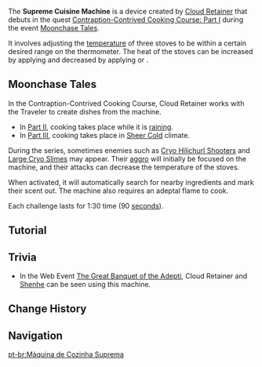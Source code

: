 {{Terminology Infobox
|image        = Tutorial Cuisine Machine Test Run 3.png
}}
The '''Supreme Cuisine Machine''' is a device created by [[Cloud Retainer]] that debuts in the quest [[Contraption-Contrived Cooking Course: Part I]] during the event [[Moonchase Tales]].

It involves adjusting the [[temperature]] of three stoves to be within a certain desired range on the thermometer. The heat of the stoves can be increased by applying {{Pyro}} and decreased by applying {{Hydro}} or {{Cryo}}.

==Moonchase Tales==
In the Contraption-Contrived Cooking Course, Cloud Retainer works with the Traveler to create dishes from the machine.
*In [[Contraption-Contrived Cooking Course: Part II|Part II]], cooking takes place while it is [[rain]]ing.
*In [[Contraption-Contrived Cooking Course: Part III|Part III]], cooking takes place in [[Sheer Cold]] climate.
During the series, sometimes enemies such as [[Cryo Hilichurl Shooter]]s and [[Large Cryo Slime]]s may appear. Their [[aggro]] will initially be focused on the machine, and their attacks can decrease the temperature of the stoves.

When activated, it will automatically search for nearby ingredients and mark their scent out. The machine also requires an adeptal flame to cook.

Each challenge lasts for 1:30 time (90 [[second]]s).

==Tutorial==
{{Transclude|Moonchase Tales|Tutorial|main=1}}

==Trivia==
*In the Web Event [[The Great Banquet of the Adepti]], Cloud Retainer and [[Shenhe]] can be seen using this machine.

==Change History==
{{Change History|2.1}}

==Navigation==
{{Exploration Navbox}}

[[pt-br:Máquina de Cozinha Suprema]]